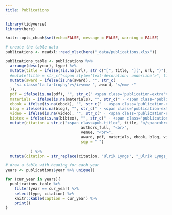 ```yaml
---
title: Publications
---
```


```r
library(tidyverse)
library(here)

knitr::opts_chunk$set(echo=FALSE, message = FALSE, warning = FALSE)

```


<div class="row publications-page">

<div class="col-sm-2">
</div>

<div class="col-sm-10">


```r
# create the table data
publications <- readxl::read_xlsx(here("_data/publications.xlsx"))

publications_table <- publications %>%
  arrange(desc(year), type) %>%
  mutate(title = ifelse(!is.na(url), str_c("[", title, "](", url, ")"), title)) %>% #turn title into link
  #mutate(title = str_c("<span style='text-decoration: underline'>", title, "</span>")) %>% #underline title
  mutate(award = ifelse(is.na(award), "", str_c(
    "<i class='fa fa-trophy'></i><em> ", award, "</em> ·"
  )),
  pdf = ifelse(is.na(pdf), "", str_c(" <span class='publication-extra'>[pdf](", pdf, ")</span>")),
  materials = ifelse(is.na(materials), "", str_c(" · <span class='publication-extra'>[materials](", materials, ")</span>")),
  ebook = ifelse(is.na(ebook), "", str_c(" · <span class='publication-extra'>[e-book](", ebook, ")</span>")),
  blog = ifelse(is.na(blog), "", str_c(" · <span class='publication-extra'>[blog](", blog, ")</span>")),
  video = ifelse(is.na(video), "", str_c(" · <span class='publication-extra'>[video](", video, ")</span>")),
  bibtex = ifelse(is.na(bibtex), "", str_c(" · <span class='publication-extra'>[bibtex](", bibtex, ")</span>"))) %>% 
  mutate(citation = str_c("<span class=pub-title>", title, "</span><br>", 
                                 authors_full, "<br>",
                                 venue, "<br>",
                                 award, pdf, materials, ebook, blog, video, bibtex,
                                 sep = " ")
           
           ) %>%          
  mutate(citation = str_replace(citation, "Ulrik Lyngs", "_Ulrik Lyngs_")) # make my name bold

```

```r
# draw a table with heading for each year
years <- publications$year %>% unique()

for (cur_year in years){
  publications_table %>% 
    filter(year == cur_year) %>% 
    select(type, citation) %>%
    knitr::kable(caption = cur_year) %>% 
    print()
}

```

</div>

</div> <!-- end row -->